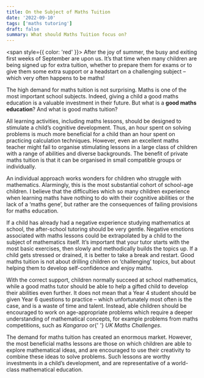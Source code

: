 ```yaml
---
title: On the Subject of Maths Tuition
date: '2022-09-10'
tags: ['maths tutoring']
draft: false
summary: What should Maths Tuition focus on?
---
```


<span style={{ color: 'red' }}>
  After the joy of summer, the busy and exiting first weeks of September are upon us. It’s that time
  when many children are being signed up for extra tuition, whether to prepare them for exams or to
  give them some extra support or a headstart on a challenging subject – which very often happens to
  be maths!
</span>

<p>
  The high demand for maths tuition is not surprising. Maths is one of the most important school
  subjects. Indeed, giving a child a good maths education is a valuable investment in their future.
  But what is a <b>good maths education</b>? And what is good maths tuition?
</p>

<p>
  All learning activities, including maths lessons, should be designed to stimulate a child’s
  cognitive development. Thus, an hour spent on solving problems is much more beneficial for a child
  than an hour spent on practicing calculation techniques. However, even an excellent maths teacher
  might fail to organise stimulating lessons in a large class of children with a range of abilities
  and diverse backgrounds. The benefit of private maths tuition is that it can be organised in small
  compatible groups or individually.
</p>

<p>
  An individual approach works wonders for children who struggle with mathematics. Alarmingly, this
  is the most substantial cohort of school-age children. I believe that the difficulties which so
  many children experience when learning maths have nothing to do with their cognitive abilities or
  the lack of a ‘maths gene’, but rather are the consequences of failing provisions for maths
  education.
</p>

<p>
  If a child has already had a negative experience studying mathematics at school, the after-school
  tutoring should be very gentle. Negative emotions associated with maths lessons could be
  extrapolated by a child to the subject of mathematics itself. It’s important that your tutor
  starts with the most basic exercises, then slowly and methodically builds the topics up. If a
  child gets stressed or drained, it is better to take a break and restart. Good maths tuition is
  not about drilling children on ‘challenging’ topics, but about helping them to develop
  self-confidence and enjoy maths.
</p>

<p>
  With the correct support, children normally succeed at school mathematics, while a good maths
  tutor should be able to help a gifted child to develop their abilities even further. It does not
  mean that a Year 4 student should be given Year 6 questions to practice – which unfortunately most
  often is the case, and is a waste of time and talent. Instead, able children should be encouraged
  to work on age-appropriate problems which require a deeper understanding of mathematical concepts,
  for example problems from maths competitions, such as <i>Kangaroo</i> or{' '}
  <i>UK Maths Challenges</i>.
</p>

<p>
  The demand for maths tuition has created an enormous market. However, the most beneficial maths
  lessons are those on which children are able to explore mathematical ideas, and are encouraged to
  use their creativity to combine these ideas to solve problems. Such lessons are worthy investments
  in a child’s development, and are representative of a world-class mathematical education.
</p>
